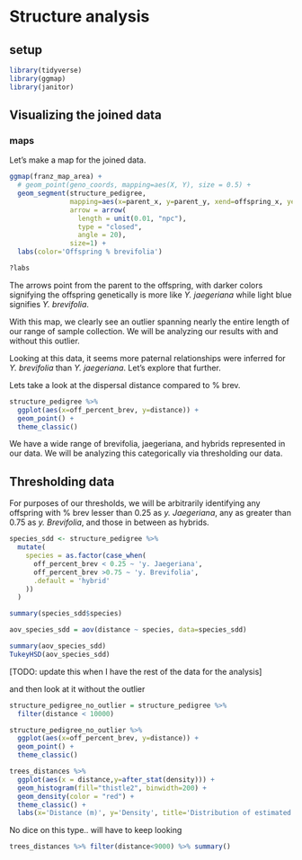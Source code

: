 # Structure analysis
## setup
```r
library(tidyverse)
library(ggmap)
library(janitor)
```
## Visualizing the joined data
### maps
Let's make a map for the joined data.
```r
ggmap(franz_map_area) +
  # geom_point(geno_coords, mapping=aes(X, Y), size = 0.5) +
  geom_segment(structure_pedigree,
               mapping=aes(x=parent_x, y=parent_y, xend=offspring_x, yend=offspring_y, color=off_percent_brev),
               arrow = arrow(
                 length = unit(0.01, "npc"),
                 type = "closed",
                 angle = 20),
               size=1) +
  labs(color='Offspring % brevifolia')

?labs
```
The arrows point from the parent to the offspring, with darker colors signifying the offspring genetically is more like *Y. jaegeriana* while light blue signifies *Y. brevifolia*.

With this map, we clearly see an outlier spanning nearly the entire length of our range of sample collection. We will be analyzing our results with and without this outlier.

Looking at this data, it seems more paternal relationships were inferred for *Y. brevifolia* than *Y. jaegeriana*. Let's explore that further.

Lets take a look at the dispersal distance compared to % brev.
```r
structure_pedigree %>%
  ggplot(aes(x=off_percent_brev, y=distance)) +
  geom_point() +
  theme_classic()
```
We have a wide range of brevifolia, jaegeriana, and hybrids represented in our data. We will be analyzing this categorically via thresholding our data.

## Thresholding data
For purposes of our thresholds, we will be arbitrarily identifying any offspring with % brev lesser than 0.25 as *y. Jaegeriana*, any as greater than 0.75 as *y. Brevifolia*, and those in between  as hybrids.
```r
species_sdd <- structure_pedigree %>% 
  mutate(
    species = as.factor(case_when(
      off_percent_brev < 0.25 ~ 'y. Jaegeriana',
      off_percent_brev >0.75 ~ 'y. Brevifolia',
      .default = 'hybrid'
    ))
  )

summary(species_sdd$species)
```


```r
aov_species_sdd = aov(distance ~ species, data=species_sdd)

summary(aov_species_sdd)
TukeyHSD(aov_species_sdd)
```
[TODO: update this when I have the rest of the data for the analysis]




and then look at it without the outlier
```r
structure_pedigree_no_outlier = structure_pedigree %>% 
  filter(distance < 10000)

structure_pedigree_no_outlier %>%
  ggplot(aes(x=off_percent_brev, y=distance)) +
  geom_point() +
  theme_classic()
```





```r
trees_distances %>%
  ggplot(aes(x = distance,y=after_stat(density))) +
  geom_histogram(fill="thistle2", binwidth=200) +
  geom_density(color = "red") +
  theme_classic() +
  labs(x='Distance (m)', y='Density', title='Distribution of estimated dispersal distance')
 ```
No dice on this type.. will have to keep looking


```r
trees_distances %>% filter(distance<9000) %>% summary()
```

